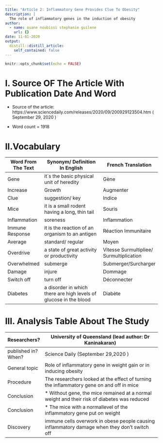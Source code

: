 ```yaml
---
title: "Article 2: Inflammatory Gene Provides Clue To Obesity"
description: |
  The role of inflammatory genes in the induction of obesity
author:
  - name: ouane noubissi stephanie guilene
    url: {}
date: 11-01-2020
output:
  distill::distill_article:
    self_contained: false
---
```


```r
knitr::opts_chunk$set(echo = FALSE)
```

# I. Source OF The Article With Publication Date And Word

* Source of the article: https://www.sciencedaily.com/releases/2020/09/200929123504.htm
        ( September 29, 2020 )

* Word count = 1918

# II.Vocabulary

| Word From The Text | Synonym/ Definition In English                                    | French Translation                       |
| ------------------ | ----------------------------------------------------------------- | ---------------------------------------- |
| Gene               | it`s the basic physical unit of heredity                          | Gène                                     |
| Increase           | Growth                                                            | Augmenter                                |
| Clue               | suggestion/ key                                                   | Indice                                   |
| Mice               | it is a small rodent having a long, thin tail                     | Souris                                   |
| Inflammation       | soreness                                                          | Inflammation                             |
| Immune Response    | it is the reaction of an organism to an antigen                   | Réaction Immunitaire                     |
| Average            | standard/ regular                                                 | Moyen                                    |
| Overdrive          | a state of great activity or productivity                         | Vitesse Surmultipliee/ Surmultiplication |
| Overwhelmed        | submerge                                                          | Submerger/Surcharger                     |
| Damage             | injure                                                            | Dommage                                  |
| Switch off         | turn off                                                          | Déconnecter                              |
| Diabetes           | a disorder in which there are high levels of glucose in the blood | Diabète                                  |

# III. Analysis Table About The Study

| Researchers?        | University of Queensland (lead author: Dr Kaninakaran)                                      |
| ------------------- | ------------------------------------------------------------------------------------------- |
| published in? When? | Science Daily  (September 29,2020 )                                                         |
| General topic       | Role of inflammatory gene in weight gain or in inducing obesity                             |
| Procedure           |  The researchers looked at the effect of turning the inflammatory gene on and off in mice   |
| Conclusion          | * Without gene, the mice remained at a normal weight and their risk of diabetes was reduced |
| Conclusion          | * The mice with a normallevel of the inflammatory gene put on weight                        |
| Discovery           | immune cells overwork in obese people causing inflammatory damage when they don't switch off  |


